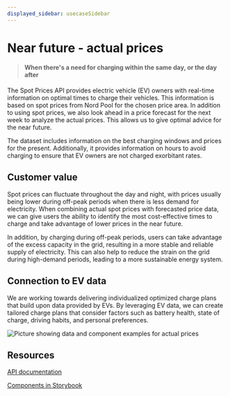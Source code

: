 ```yaml
---
displayed_sidebar: usecaseSidebar
---
```



# Near future - actual prices

> #### When there's a need for charging within the same day, or the day after

The Spot Prices API provides electric vehicle (EV) owners with real-time information on optimal times to charge their vehicles. This information is based on spot prices from Nord Pool for the chosen price area. In addition to using spot prices, we also look ahead in a price forecast for the next week to analyze the actual prices. This allows us to give optimal advice for the near future.

The dataset includes information on the best charging windows and prices for the present. Additionally, it provides information on hours to avoid charging to ensure that EV owners are not charged exorbitant rates.

<div style={{ marginTop: '3.5rem' }}>
    <Flex id="actual-prices">
        <div>
            <div style={{ marginBottom: '7.5rem' }}>
                <h2>Customer value</h2>
                <p>
                    Spot prices can fluctuate throughout the day and night, with
                    prices usually being lower during off-peak periods when
                    there is less demand for electricity. When combining actual
                    spot prices with forecasted price data, we can give users
                    the ability to identify the most cost-effective times to
                    charge and take advantage of lower prices in the near
                    future.
                </p>
                <p>
                    In addition, by charging during off-peak periods, users can
                    take advantage of the excess capacity in the grid, resulting
                    in a more stable and reliable supply of electricity. This
                    can also help to reduce the strain on the grid during
                    high-demand periods, leading to a more sustainable energy
                    system.
                </p>
            </div>
            <span>
                <h2>Connection to EV data</h2>
                <p>
                    We are working towards delivering individualized optimized
                    charge plans that build upon data provided by EVs. By
                    leveraging EV data, we can create tailored charge plans that
                    consider factors such as battery health, state of charge,
                    driving habits, and personal preferences.
                </p>
            </span>
        </div>
        <img
            src="/img/actual-prices.png"
            alt="Picture showing data and component examples for actual prices"
        />
    </Flex>
</div>

## Resources

[API documentation](../guides/SpotPrices)

[Components in Storybook](https://storybook.voluespark.com/)
